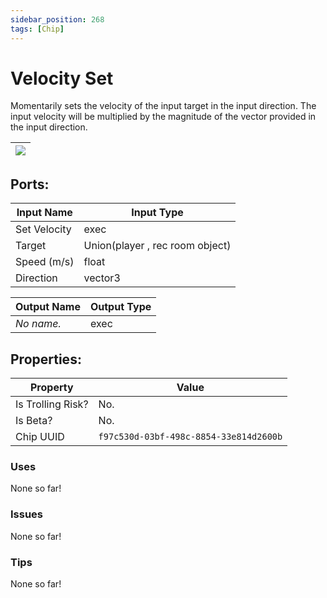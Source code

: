 ```yaml
---
sidebar_position: 268
tags: [Chip]
---
```


# Velocity Set


Momentarily sets the velocity of the input target in the input direction. The input velocity will be multiplied by the magnitude of the vector provided in the input direction.

| ![](https://images-ext-2.discordapp.net/external/MPmIaQzlEPmgGWlgi-WxBBXt0Bjv_zWPkg1y1f_sy3s/https/www.recroomcircuits.com/image/circuit/absolute-value?width=206&height=108) |
|-----|

## Ports:

| Input Name | Input Type |
|-----------|-----------|
| Set Velocity | exec |
| Target | Union(player , rec room object) |
| Speed (m/s) | float |
| Direction | vector3 |

| Output Name | Output Type |
|-----------|-----------|
| *No name.* | exec |

## Properties:

| Property  | Value |
|-------------------|-----------|
| Is Trolling Risk? | No. |
| Is Beta? | No. |
| Chip UUID | `f97c530d-03bf-498c-8854-33e814d2600b` |

### Uses
None so far!

### Issues
None so far!

### Tips
None so far!
